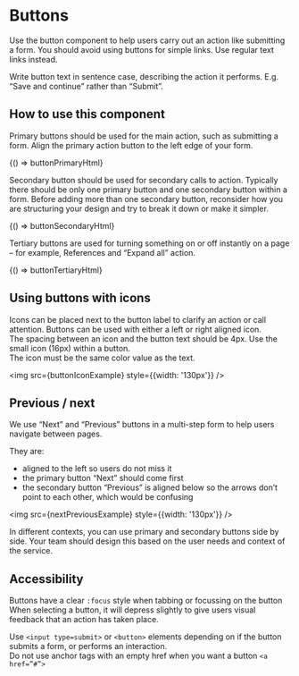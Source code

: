
<Meta title="Components/Buttons" />

# Buttons

Use the button component to help users carry out an action like submitting a form. You should avoid using buttons for simple links. Use regular text links instead.

Write button text in sentence case, describing the action it performs. E.g. “Save and continue” rather than “Submit”.

## How to use this component



Primary buttons should be used for the main action, such as submitting a form. Align the primary action button to the left edge of your form.

<Preview>
  <Story
    name="Primary"
    parameters={{ docs: { source: { code: buttonPrimaryHtml } } }}
  >
    {() => buttonPrimaryHtml}
  </Story>
</Preview>


Secondary button should be used for secondary calls to action. Typically there should be only one primary button and one secondary button within a form. Before adding more than one secondary button, reconsider how you are structuring your design and try to break it down or make it simpler.

<Preview>
  <Story
    name="Secondary"
    parameters={{ docs: { source: { code: buttonSecondaryHtml } } }}
  >
    {() => buttonSecondaryHtml}
  </Story>
</Preview>


Tertiary buttons are used for turning something on or off instantly on a page – for example, References and “Expand all” action.

<Preview>
  <Story
    name="Tertiary"
    parameters={{ docs: { source: { code: buttonTertiaryHtml } } }}
  >
    {() => buttonTertiaryHtml}
  </Story>
</Preview>

## Using buttons with icons

Icons can be placed next to the button label to clarify an action or call attention. Buttons can be used with either a left or right aligned icon.  
The spacing between an icon and the button text should be 4px. Use the small icon (16px) within a button.  
The icon must be the same color value as the text.  

<img src={buttonIconExample} style={{width: '130px'}} />

## Previous / next

We use “Next” and “Previous” buttons in a multi-step form to help users navigate between pages. 

They are:
- aligned to the left so users do not miss it
- the primary button “Next” should come first 
- the secondary button “Previous” is aligned below so the arrows don’t point to each other, which would be confusing

<img src={nextPreviousExample} style={{width: '130px'}} />

In different contexts, you can use primary and secondary buttons side by side. Your team should design this based on the user needs and context of the service. 

## Accessibility

Buttons have a clear `:focus` style when tabbing or focussing on the button
When selecting a button, it will depress slightly to give users visual feedback that an action has taken place.

Use `<input type=submit>` or `<button>` elements depending on if the button submits a form, or performs an interaction.  
Do not use anchor tags with an empty href when you want a button `<a href=”#”>` 